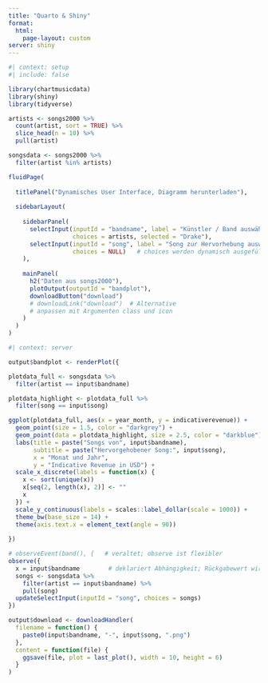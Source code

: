 ```yaml
---
title: "Quarto & Shiny"
format: 
  html:
    page-layout: custom
server: shiny
---
```


```r
#| context: setup
#| include: false

library(chartmusicdata)
library(shiny)
library(tidyverse)

artists <- songs2000 %>%
  count(artist, sort = TRUE) %>%
  slice_head(n = 10) %>%
  pull(artist)

songsdata <- songs2000 %>%
  filter(artist %in% artists)
```


```r

fluidPage(
  
  titlePanel("Dynamisches User Interface, Diagramm herunterladen"),
  
  sidebarLayout(
    
    sidebarPanel(
      selectInput(inputId = "bandname", label = "Künstler / Band auswählen",
                  choices = artists, selected = "Drake"),
      selectInput(inputId = "song", label = "Song zur Hervorhebung auswählen",
                  choices = NULL)   # choices werden dynamisch ausgefüllt
    ),
    
    mainPanel(
      h2("Daten aus songs2000"),
      plotOutput(outputId = "bandplot"),
      downloadButton("download")
      # downloadLink("download")  # Alternative
      # anpassen mit Argumenten class und icon
    )
  )
)
```

```r
#| context: server

output$bandplot <- renderPlot({

plotdata_full <- songsdata %>% 
  filter(artist == input$bandname)

plotdata_highlight <- plotdata_full %>% 
  filter(song == input$song)

ggplot(plotdata_full, aes(x = year_month, y = indicativerevenue)) +
  geom_point(size = 1.5, color = "darkgrey") +
  geom_point(data = plotdata_highlight, size = 2.5, color = "darkblue") +
  labs(title = paste("Songs von", input$bandname),
       subtitle = paste("Hervorgehobener Song:", input$song),
       x = "Monat und Jahr",
       y = "Indicative Revenue in USD") +
  scale_x_discrete(labels = function(x) {
    x <- sort(unique(x))
    x[seq(2, length(x), 2)] <- ""
    x
  }) +
  scale_y_continuous(labels = scales::label_dollar(scale = 1000)) +
  theme_bw(base_size = 14) +
  theme(axis.text.x = element_text(angle = 90))
  
})

# observeEvent(band(), {   # veraltet; observe ist flexibler
observe({
  x = input$bandname        # deklariert Abhängigkeit; Rückgabewert wird ignoriert
  songs <- songsdata %>% 
    filter(artist == input$bandname) %>% 
    pull(song)
  updateSelectInput(inputId = "song", choices = songs)
})

output$download <- downloadHandler(
  filename = function() {
    paste0(input$bandname, "-", input$song, ".png")
  },
  content = function(file) {
    ggsave(file, plot = last_plot(), width = 10, height = 6)
  }
)

```
